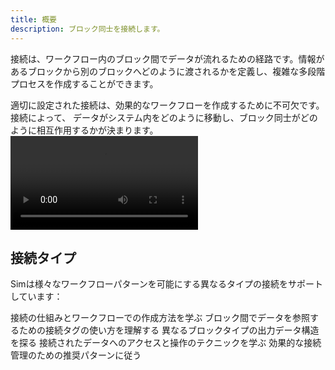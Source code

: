 ```yaml
---
title: 概要
description: ブロック同士を接続します。
---
```



接続は、ワークフロー内のブロック間でデータが流れるための経路です。情報があるブロックから別のブロックへどのように渡されるかを定義し、複雑な多段階プロセスを作成することができます。

<Callout type="info">
  適切に設定された接続は、効果的なワークフローを作成するために不可欠です。接続によって、
  データがシステム内をどのように移動し、ブロック同士がどのように相互作用するかが決まります。
</Callout>

<div className="mx-auto w-full overflow-hidden rounded-lg">
  <Video src="connections.mp4" />
</div>

## 接続タイプ

Simは様々なワークフローパターンを可能にする異なるタイプの接続をサポートしています：

<Cards>
  <Card title="接続の基本" href="/connections/basics">
    接続の仕組みとワークフローでの作成方法を学ぶ
  </Card>
  <Card title="接続タグ" href="/connections/tags">
    ブロック間でデータを参照するための接続タグの使い方を理解する
  </Card>
  <Card title="データ構造" href="/connections/data-structure">
    異なるブロックタイプの出力データ構造を探る
  </Card>
  <Card title="データへのアクセス" href="/connections/accessing-data">
    接続されたデータへのアクセスと操作のテクニックを学ぶ
  </Card>
  <Card title="ベストプラクティス" href="/connections/best-practices">
    効果的な接続管理のための推奨パターンに従う
  </Card>
</Cards>
